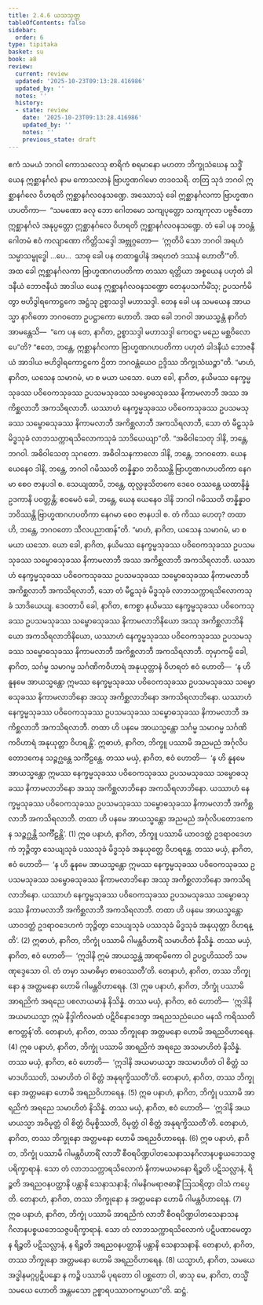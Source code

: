 ```yaml
---
title: 2.4.6 ယသသုတ္တ
tableOfContents: false
sidebar:
  order: 6
type: tipitaka
basket: su
book: a8
review:
  current: review
  updated: '2025-10-23T09:13:28.416986'
  updated_by: ''
  notes: ''
  history:
  - state: review
    date: '2025-10-23T09:13:28.416986'
    updated_by: ''
    notes: ''
    previous_state: draft
---
```



<ReviewStatus review={frontmatter.review} showDetails={true} />

<HypothesisAnnotation frontmatter={frontmatter} />

<DynamicBreadcrumb />

<Division number="86" book="a8" e="ch" v="17" p="154">

<Paragraph number="825" book="a8">
ဧကံ သမယံ ဘဂဝါ ကောသလေသု စာရိကံ စရမာနော မဟတာ ဘိက္ခုသံဃေန သဒ္ဓိံ ယေန ဣစ္ဆာနင်္ဂလံ နာမ ကောသလာနံ ဗြာဟ္မဏဂါမော တဒဝသရိ. တတြ သုဒံ ဘဂဝါ ဣစ္ဆာနင်္ဂလေ ဝိဟရတိ ဣစ္ဆာနင်္ဂလဝနသဏ္ဍေ. အဿောသုံ ခေါ ဣစ္ဆာနင်္ဂလကာ ဗြာဟ္မဏဂဟပတိကာ—  “သမဏော ခလု ဘော ဂေါတမော သကျပုတ္တော သကျကုလာ ပဗ္ဗဇိတော ဣစ္ဆာနင်္ဂလံ အနုပ္ပတ္တော ဣစ္ဆာနင်္ဂလေ ဝိဟရတိ ဣစ္ဆာနင်္ဂလဝနသဏ္ဍေ. တံ ခေါ ပန ဘဝန္တံ ဂေါတမံ ဧဝံ ကလျာဏော ကိတ္တိသဒ္ဒေါ အဗ္ဘုဂ္ဂတော—  ‘ဣတိပိ သော ဘဂဝါ အရဟံ သမ္မာသမ္ဗုဒ္ဓေါ …ပေ…  သာဓု ခေါ ပန တထာရူပါနံ အရဟတံ ဒဿနံ ဟောတီ’”တိ.
</Paragraph>

<Paragraph number="826" book="a8">
အထ ခေါ ဣစ္ဆာနင်္ဂလကာ ဗြာဟ္မဏဂဟပတိကာ တဿာ ရတ္တိယာ အစ္စယေန ပဟုတံ ခါဒနီယံ ဘောဇနီယံ အာဒါယ ယေန ဣစ္ဆာနင်္ဂလဝနသဏ္ဍော တေနုပသင်္ကမိံသု; ဥပသင်္ကမိတွာ ဗဟိဒွါရကောဋ္ဌကေ အဋ္ဌံသု ဥစ္စာသဒ္ဒါ မဟာသဒ္ဒါ. တေန ခေါ ပန သမယေန အာယသ္မာ နာဂိတော ဘဂဝတော ဥပဋ္ဌာကော ဟောတိ. အထ ခေါ ဘဂဝါ အာယသ္မန္တံ နာဂိတံ အာမန္တေသိ—  “ကေ ပန တေ, နာဂိတ, ဥစ္စာသဒ္ဒါ မဟာသဒ္ဒါ ကေဝဋ္ဋာ မညေ မစ္ဆဝိလောပေ”တိ? “ဧတေ, ဘန္တေ, ဣစ္ဆာနင်္ဂလကာ ဗြာဟ္မဏဂဟပတိကာ ပဟုတံ ခါဒနီယံ ဘောဇနီယံ အာဒါယ ဗဟိဒွါရကောဋ္ဌကေ ဌိတာ ဘဂဝန္တံယေဝ ဥဒ္ဒိဿ ဘိက္ခုသံဃဉ္စာ”တိ. “မာဟံ, နာဂိတ, ယသေန သမာဂမံ, မာ စ မယာ ယသော. ယော ခေါ, နာဂိတ, နယိမဿ နေက္ခမ္မသုခဿ ပဝိဝေကသုခဿ ဥပသမသုခဿ သမ္ဗောဓသုခဿ နိကာမလာဘီ အဿ အကိစ္ဆလာဘီ အကသိရလာဘီ. ယဿာဟံ နေက္ခမ္မသုခဿ ပဝိဝေကသုခဿ ဥပသမသုခဿ သမ္ဗောဓသုခဿ နိကာမလာဘီ အကိစ္ဆလာဘီ အကသိရလာဘီ, သော တံ မီဠှသုခံ မိဒ္ဓသုခံ လာဘသက္ကာရသိလောကသုခံ သာဒိယေယျာ”တိ.
</Paragraph>

<Paragraph number="827" book="a8">
“အဓိဝါသေတု ဒါနိ, ဘန္တေ, ဘဂဝါ. အဓိဝါသေတု သုဂတော. အဓိဝါသနကာလော ဒါနိ, ဘန္တေ, ဘဂဝတော. ယေန ယေနေဝ ဒါနိ, ဘန္တေ, ဘဂဝါ ဂမိဿတိ တန္နိန္နာဝ ဘဝိဿန္တိ ဗြာဟ္မဏဂဟပတိကာ နေဂမာ စေဝ ဇာနပဒါ စ. သေယျထာပိ, ဘန္တေ, ထုလ္လဖုသိတကေ ဒေဝေ ဝဿန္တေ ယထာနိန္နံ ဥဒကာနိ ပဝတ္တန္တိ; ဧဝမေဝံ ခေါ, ဘန္တေ, ယေန ယေနေဝ ဒါနိ ဘဂဝါ ဂမိဿတိ တန္နိန္နာဝ ဘဝိဿန္တိ ဗြာဟ္မဏဂဟပတိကာ နေဂမာ စေဝ ဇာနပဒါ စ. တံ ကိဿ ဟေတု? တထာ ဟိ, ဘန္တေ, ဘဂဝတော သီလပညာဏန်”တိ.
</Paragraph>

<Paragraph number="828" book="a8">
“မာဟံ, နာဂိတ, ယသေန သမာဂမံ, မာ စ မယာ ယသော. ယော ခေါ, နာဂိတ, နယိမဿ နေက္ခမ္မသုခဿ ပဝိဝေကသုခဿ ဥပသမသုခဿ သမ္ဗောဓသုခဿ နိကာမလာဘီ အဿ အကိစ္ဆလာဘီ အကသိရလာဘီ. ယဿာဟံ နေက္ခမ္မသုခဿ ပဝိဝေကသုခဿ ဥပသမသုခဿ သမ္ဗောဓသုခဿ နိကာမလာဘီ အကိစ္ဆလာဘီ အကသိရလာဘီ, သော တံ မီဠှသုခံ မိဒ္ဓသုခံ လာဘသက္ကာရသိလောကသုခံ သာဒိယေယျ.
</Paragraph>

<Paragraph number="829" book="a8">
ဒေဝတာပိ ခေါ, နာဂိတ, ဧကစ္စာ နယိမဿ နေက္ခမ္မသုခဿ ပဝိဝေကသုခဿ ဥပသမသုခဿ သမ္ဗောဓသုခဿ နိကာမလာဘိနိယော အဿု အကိစ္ဆလာဘိနိယော အကသိရလာဘိနိယော, ယဿာဟံ နေက္ခမ္မသုခဿ ပဝိဝေကသုခဿ ဥပသမသုခဿ သမ္ဗောဓသုခဿ နိကာမလာဘီ အကိစ္ဆလာဘီ အကသိရလာဘီ. တုမှာကမ္ပိ ခေါ, နာဂိတ, သင်္ဂမ္မ သမာဂမ္မ သင်္ဂဏိကဝိဟာရံ အနုယုတ္တာနံ ဝိဟရတံ ဧဝံ ဟောတိ—  ‘န ဟိ နူနမေ အာယသ္မန္တော ဣမဿ နေက္ခမ္မသုခဿ ပဝိဝေကသုခဿ ဥပသမသုခဿ သမ္ဗောဓသုခဿ နိကာမလာဘိနော အဿု အကိစ္ဆလာဘိနော အကသိရလာဘိနော. ယဿာဟံ နေက္ခမ္မသုခဿ ပဝိဝေကသုခဿ ဥပသမသုခဿ သမ္ဗောဓသုခဿ နိကာမလာဘီ အကိစ္ဆလာဘီ အကသိရလာဘီ. တထာ ဟိ ပနမေ အာယသ္မန္တော သင်္ဂမ္မ သမာဂမ္မ သင်္ဂဏိကဝိဟာရံ အနုယုတ္တာ ဝိဟရန္တိ’.
</Paragraph>

<Paragraph number="830" book="a8">
ဣဓာဟံ, နာဂိတ, ဘိက္ခူ ပဿာမိ အညမညံ အင်္ဂုလိပတောဒကေန သဉ္ဇဂ္ဃန္တေ သင်္ကီဠန္တေ. တဿ မယှံ, နာဂိတ, ဧဝံ ဟောတိ—  ‘န ဟိ နူနမေ အာယသ္မန္တော ဣမဿ နေက္ခမ္မသုခဿ ပဝိဝေကသုခဿ ဥပသမသုခဿ သမ္ဗောဓသုခဿ နိကာမလာဘိနော အဿု အကိစ္ဆလာဘိနော အကသိရလာဘိနော. ယဿာဟံ နေက္ခမ္မသုခဿ ပဝိဝေကသုခဿ ဥပသမသုခဿ သမ္ဗောဓသုခဿ နိကာမလာဘီ အကိစ္ဆလာဘီ အကသိရလာဘီ. တထာ ဟိ ပနမေ အာယသ္မန္တော အညမညံ အင်္ဂုလိပတောဒကေန သဉ္ဇဂ္ဃန္တိ သင်္ကီဠန္တိ’. (1)
</Paragraph>

<Paragraph number="831" book="a8">
ဣဓ ပနာဟံ, နာဂိတ, ဘိက္ခူ ပဿာမိ ယာဝဒတ္ထံ ဥဒရာဝဒေဟကံ ဘုဉ္ဇိတွာ သေယျသုခံ ပဿသုခံ မိဒ္ဓသုခံ အနုယုတ္တေ ဝိဟရန္တေ. တဿ မယှံ, နာဂိတ, ဧဝံ ဟောတိ—  ‘န ဟိ နူနမေ အာယသ္မန္တော ဣမဿ နေက္ခမ္မသုခဿ ပဝိဝေကသုခဿ ဥပသမသုခဿ သမ္ဗောဓသုခဿ နိကာမလာဘိနော အဿု အကိစ္ဆလာဘိနော အကသိရလာဘိနော. ယဿာဟံ နေက္ခမ္မသုခဿ ပဝိဝေကသုခဿ ဥပသမသုခဿ သမ္ဗောဓသုခဿ နိကာမလာဘီ အကိစ္ဆလာဘီ အကသိရလာဘီ. တထာ ဟိ ပနမေ အာယသ္မန္တော ယာဝဒတ္ထံ ဥဒရာဝဒေဟကံ ဘုဉ္ဇိတွာ သေယျသုခံ ပဿသုခံ မိဒ္ဓသုခံ အနုယုတ္တာ ဝိဟရန္တိ’. (2)
</Paragraph>

<Paragraph number="832" book="a8">
ဣဓာဟံ, နာဂိတ, ဘိက္ခုံ ပဿာမိ ဂါမန္တဝိဟာရိံ သမာဟိတံ နိသိန္နံ. တဿ မယှံ, နာဂိတ, ဧဝံ ဟောတိ—  ‘ဣဒါနိ ဣမံ အာယသ္မန္တံ အာရာမိကော ဝါ ဥပဋ္ဌဟိဿတိ သမဏုဒ္ဒေသော ဝါ. တံ တမှာ သမာဓိမှာ စာဝေဿတီ’တိ. တေနာဟံ, နာဂိတ, တဿ ဘိက္ခုနော န အတ္တမနော ဟောမိ ဂါမန္တဝိဟာရေန. (3)
</Paragraph>

<Paragraph number="833" book="a8">
ဣဓ ပနာဟံ, နာဂိတ, ဘိက္ခုံ ပဿာမိ အာရညိကံ အရညေ ပစလာယမာနံ နိသိန္နံ. တဿ မယှံ, နာဂိတ, ဧဝံ ဟောတိ—  ‘ဣဒါနိ အယမာယသ္မာ ဣမံ နိဒ္ဒါကိလမထံ ပဋိဝိနောဒေတွာ အရညသညံယေဝ မနသိ ကရိဿတိ ဧကတ္တန်’တိ. တေနာဟံ, နာဂိတ, တဿ ဘိက္ခုနော အတ္တမနော ဟောမိ အရညဝိဟာရေန. (4)
</Paragraph>

<Paragraph number="834" book="a8">
ဣဓ ပနာဟံ, နာဂိတ, ဘိက္ခုံ ပဿာမိ အာရညိကံ အရညေ အသမာဟိတံ နိသိန္နံ. တဿ မယှံ, နာဂိတ, ဧဝံ ဟောတိ—  ‘ဣဒါနိ အယမာယသ္မာ အသမာဟိတံ ဝါ စိတ္တံ သမာဒဟိဿတိ, သမာဟိတံ ဝါ စိတ္တံ အနုရက္ခိဿတီ’တိ. တေနာဟံ, နာဂိတ, တဿ ဘိက္ခုနော အတ္တမနော ဟောမိ အရညဝိဟာရေန. (5)
</Paragraph>

<Paragraph number="835" book="a8">
ဣဓ ပနာဟံ, နာဂိတ, ဘိက္ခုံ ပဿာမိ အာရညိကံ အရညေ သမာဟိတံ နိသိန္နံ. တဿ မယှံ, နာဂိတ, ဧဝံ ဟောတိ—  ‘ဣဒါနိ အယမာယသ္မာ အဝိမုတ္တံ ဝါ စိတ္တံ ဝိမုစ္စိဿတိ, ဝိမုတ္တံ ဝါ စိတ္တံ အနုရက္ခိဿတီ’တိ. တေနာဟံ, နာဂိတ, တဿ ဘိက္ခုနော အတ္တမနော ဟောမိ အရညဝိဟာရေန. (6)
</Paragraph>

<Paragraph number="836" book="a8">
ဣဓ ပနာဟံ, နာဂိတ, ဘိက္ခုံ ပဿာမိ ဂါမန္တဝိဟာရိံ လာဘိံ စီဝရပိဏ္ဍပါတသေနာသနဂိလာနပစ္စယဘေသဇ္ဇပရိက္ခာရာနံ. သော တံ လာဘသက္ကာရသိလောကံ နိကာမယမာနော ရိဉ္စတိ ပဋိသလ္လာနံ, ရိဉ္စတိ အရညဝနပတ္ထာနိ ပန္တာနိ သေနာသနာနိ; ဂါမနိဂမရာဇဓာနိံ ဩသရိတွာ ဝါသံ ကပ္ပေတိ. တေနာဟံ, နာဂိတ, တဿ ဘိက္ခုနော န အတ္တမနော ဟောမိ ဂါမန္တဝိဟာရေန. (7)
</Paragraph>

<Paragraph number="837" book="a8">
ဣဓ ပနာဟံ, နာဂိတ, ဘိက္ခုံ ပဿာမိ အာရညိကံ လာဘိံ စီဝရပိဏ္ဍပါတသေနာသနဂိလာနပစ္စယဘေသဇ္ဇပရိက္ခာရာနံ. သော တံ လာဘသက္ကာရသိလောကံ ပဋိပဏာမေတွာ န ရိဉ္စတိ ပဋိသလ္လာနံ, န ရိဉ္စတိ အရညဝနပတ္ထာနိ ပန္တာနိ သေနာသနာနိ. တေနာဟံ, နာဂိတ, တဿ ဘိက္ခုနော အတ္တမနော ဟောမိ အရညဝိဟာရေန. (8)
</Paragraph>

<Paragraph number="838" book="a8">
ယသ္မာဟံ, နာဂိတ, သမယေ အဒ္ဓါနမဂ္ဂပ္ပဋိပန္နော န ကဉ္စိ ပဿာမိ ပုရတော ဝါ ပစ္ဆတော ဝါ, ဖာသု မေ, နာဂိတ, တသ္မိံ သမယေ ဟောတိ အန္တမသော ဥစ္စာရပဿာဝကမ္မာယာ”တိ.

</Paragraph>
</Division>

<Paragraph number="839" type="center" book="a8">
ဆဋ္ဌံ.
</Paragraph>